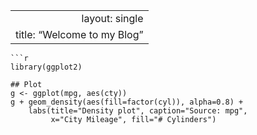    ---
    layout: single
    title: "Welcome to my Blog"
   ---

    ```r
    library(ggplot2)

    ## Plot
    g <- ggplot(mpg, aes(cty))
    g + geom_density(aes(fill=factor(cyl)), alpha=0.8) + 
        labs(title="Density plot", caption="Source: mpg", 
             x="City Mileage", fill="# Cylinders")
